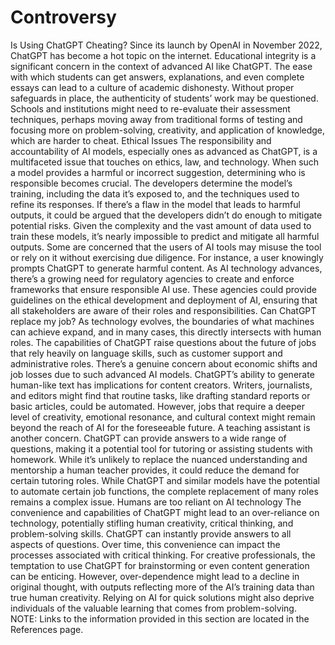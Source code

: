 # Controversy
Is Using ChatGPT Cheating?
Since its launch by OpenAI in November 2022, ChatGPT has become a hot topic on the internet. Educational integrity is a significant concern in the context of advanced AI like ChatGPT. The ease with which students can get answers, explanations, and even complete essays can lead to a culture of academic dishonesty. Without proper safeguards in place, the authenticity of students' work may be questioned. Schools and institutions might need to re-evaluate their assessment techniques, perhaps moving away from traditional forms of testing and focusing more on problem-solving, creativity, and application of knowledge, which are harder to cheat.
Ethical Issues
The responsibility and accountability of AI models, especially ones as advanced as ChatGPT, is a multifaceted issue that touches on ethics, law, and technology. When such a model provides a harmful or incorrect suggestion, determining who is responsible becomes crucial. The developers determine the model's training, including the data it's exposed to, and the techniques used to refine its responses. If there's a flaw in the model that leads to harmful outputs, it could be argued that the developers didn't do enough to mitigate potential risks. Given the complexity and the vast amount of data used to train these models, it's nearly impossible to predict and mitigate all harmful outputs. Some are concerned that the users of AI tools may misuse the tool or rely on it without exercising due diligence. For instance, a user knowingly prompts ChatGPT to generate harmful content. As AI technology advances, there's a growing need for regulatory agencies to create and enforce frameworks that ensure responsible AI use. These agencies could provide guidelines on the ethical development and deployment of AI, ensuring that all stakeholders are aware of their roles and responsibilities.
Can ChatGPT replace my job?
As technology evolves, the boundaries of what machines can achieve expand, and in many cases, this directly intersects with human roles. The capabilities of ChatGPT raise questions about the future of jobs that rely heavily on language skills, such as customer support and administrative roles. There's a genuine concern about economic shifts and job losses due to such advanced AI models. ChatGPT's ability to generate human-like text has implications for content creators. Writers, journalists, and editors might find that routine tasks, like drafting standard reports or basic articles, could be automated. However, jobs that require a deeper level of creativity, emotional resonance, and cultural context might remain beyond the reach of AI for the foreseeable future. A teaching assistant is another concern. ChatGPT can provide answers to a wide range of questions, making it a potential tool for tutoring or assisting students with homework. While it's unlikely to replace the nuanced understanding and mentorship a human teacher provides, it could reduce the demand for certain tutoring roles. While ChatGPT and similar models have the potential to automate certain job functions, the complete replacement of many roles remains a complex issue.
Humans are too reliant on AI technology
The convenience and capabilities of ChatGPT might lead to an over-reliance on technology, potentially stifling human creativity, critical thinking, and problem-solving skills. ChatGPT can instantly provide answers to all aspects of questions. Over time, this convenience can impact the processes associated with critical thinking. For creative professionals, the temptation to use ChatGPT for brainstorming or even content generation can be enticing. However, over-dependence might lead to a decline in original thought, with outputs reflecting more of the AI's training data than true human creativity. Relying on AI for quick solutions might also deprive individuals of the valuable learning that comes from problem-solving.
NOTE: Links to the information provided in this section are located in the References page.



